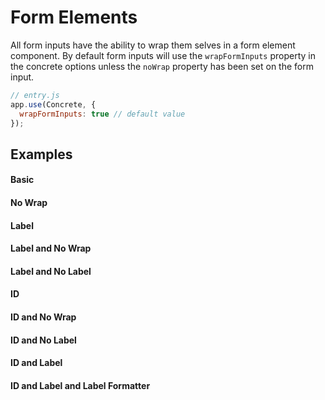 
<Meta of={FormelementsStories} />

# Form Elements

All form inputs have the ability to wrap them selves in a form element component.
By default form inputs will use the `wrapFormInputs` property in the concrete options unless the `noWrap` property has been set on the form input.

```javascript dark
// entry.js
app.use(Concrete, {
  wrapFormInputs: true // default value
});
```

## Examples

#### Basic

<Canvas transformSnippet="open" />

#### No Wrap

<Canvas transformSnippet="open" />

#### Label

<Canvas transformSnippet="open" />

#### Label and No Wrap

<Canvas transformSnippet="open" />

#### Label and No Label

<Canvas transformSnippet="open" />

#### ID

<Canvas transformSnippet="open" />

#### ID and No Wrap

<Canvas transformSnippet="open" />

#### ID and No Label

<Canvas transformSnippet="open" />

#### ID and Label

<Canvas transformSnippet="open" />

#### ID and Label and Label Formatter

<Canvas transformSnippet="open" />
